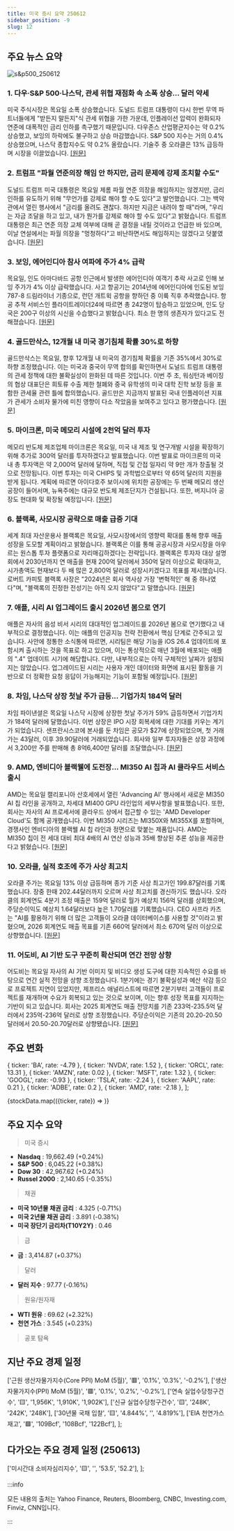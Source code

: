 ```yaml
---
title: 미국 증시 요약 250612
sidebar_position: -9
slug: 12
---
```


## 주요 뉴스 요약

![s&p500_250612](/map/250612.png)

### 1. **다우·S&P 500·나스닥, 관세 위협 재점화 속 소폭 상승... 달러 약세**

미국 주식시장은 목요일 소폭 상승했습니다. 도널드 트럼프 대통령이 다시 한번 무역 파트너들에게 "받든지 말든지"식 관세 위협을 가한 가운데, 인플레이션 압력이 완화되자 연준에 대폭적인 금리 인하를 촉구했기 때문입니다. 다우존스 산업평균지수는 약 0.2% 상승했고, 보잉의 하락에도 불구하고 상승 마감했습니다. S&P 500 지수는 거의 0.4% 상승했으며, 나스닥 종합지수도 약 0.2% 올랐습니다. 기술주 중 오라클은 13% 급등하며 시장을 이끌었습니다. [[원문]](https://finance.yahoo.com/news/live/stock-market-today-dow-sp-500-nasdaq-drift-higher-dollar-slides-amid-renewed-tariff-threats-133109321.html)

### 2. **트럼프 "파월 연준의장 해임 안 하지만, 금리 문제에 강제 조치할 수도"**

도널드 트럼프 미국 대통령은 목요일 제롬 파월 연준 의장을 해임하지는 않겠지만, 금리 인하를 유도하기 위해 "무언가를 강제로 해야 할 수도 있다"고 발언했습니다. 그는 백악관에서 열린 행사에서 "금리를 올려도 괜찮다. 하지만 지금은 내려야 할 때"라며, "우리는 자금 조달을 하고 있고, 내가 뭔가를 강제로 해야 할 수도 있다"고 밝혔습니다. 트럼프 대통령은 최근 연준 의장 교체 여부에 대해 곧 결정을 내릴 것이라고 언급한 바 있으며, 이날 연설에서는 파월 의장을 "멍청하다"고 비난하면서도 해임하지는 않겠다고 덧붙였습니다. [[원문]](https://www.reuters.com/world/us/trump-says-he-wont-fire-feds-powell-may-have-force-something-rates-2025-06-12/)

### 3. **보잉, 에어인디아 참사 여파에 주가 4% 급락**

목요일, 인도 아마다바드 공항 인근에서 발생한 에어인디아 여객기 추락 사고로 인해 보잉 주가가 4% 이상 급락했습니다. 사고 항공기는 2014년에 에어인디아에 인도된 보잉 787-8 드림라이너 기종으로, 런던 개트윅 공항을 향하던 중 이륙 직후 추락했습니다. 항공 추적 서비스인 플라이트레이더24에 따르면 총 242명이 탑승하고 있었으며, 인도 당국은 200구 이상의 시신을 수습했다고 밝혔습니다. 최소 한 명의 생존자가 있다고도 전해졌습니다. [[원문]](https://finance.yahoo.com/news/boeing-stock-plummets-after-deadly-air-india-plane-crash-124203497.html)

### 4. **골드만삭스, 12개월 내 미국 경기침체 확률 30%로 하향**

골드만삭스는 목요일, 향후 12개월 내 미국의 경기침체 확률을 기존 35%에서 30%로 하향 조정했습니다. 이는 미국과 중국이 무역 합의를 확인하면서 도널드 트럼프 대통령의 관세 정책에 대한 불확실성이 완화된 데 따른 것입니다. 이번 주 초, 워싱턴과 베이징의 협상 대표단은 희토류 수출 제한 철폐와 중국 유학생의 미국 대학 진학 보장 등을 포함한 관세율 관련 틀에 합의했습니다. 골드만은 지금까지 발표된 국내 인플레이션 지표가 관세가 소비자 물가에 미친 영향이 다소 작았음을 보여주고 있다고 평가했습니다. [[원문]](https://www.reuters.com/business/goldman-sachs-trims-us-recession-probability-30-2025-06-12/)

### 5. **마이크론, 미국 메모리 시설에 2천억 달러 투자**

메모리 반도체 제조업체 마이크론은 목요일, 미국 내 제조 및 연구개발 시설을 확장하기 위해 추가로 300억 달러를 투자하겠다고 발표했습니다. 이번 발표로 마이크론의 미국 내 총 투자액은 약 2,000억 달러에 달하며, 직접 및 간접 일자리 약 9만 개가 창출될 것으로 전망됩니다. 이번 투자는 미국 CHIPS 및 과학법으로부터 약 65억 달러의 지원을 받게 됩니다. 계획에 따르면 아이다호주 보이시에 위치한 공장에는 두 번째 메모리 생산 공장이 들어서며, 뉴욕주에는 대규모 반도체 제조단지가 건설됩니다. 또한, 버지니아 공장도 현대화 및 확장될 예정입니다. [[원문]](https://finance.yahoo.com/news/micron-to-invest-200-billion-in-us-memory-facilities-135800900.html)

### 6. **블랙록, 사모시장 공략으로 매출 급증 기대**

세계 최대 자산운용사 블랙록은 목요일, 사모시장에서의 영향력 확대를 통해 향후 매출 성장을 도모할 계획이라고 밝혔습니다. 블랙록은 이를 통해 공공시장과 사모시장을 아우르는 원스톱 투자 플랫폼으로 자리매김하겠다는 전략입니다. 블랙록은 투자자 대상 설명회에서 2030년까지 연 매출을 현재 200억 달러에서 350억 달러 이상으로 확대하고, 시가총액도 현재보다 두 배 많은 2,800억 달러로 성장시키겠다고 목표를 제시했습니다. 로버트 카피토 블랙록 사장은 "2024년은 회사 역사상 가장 '변혁적인' 해 중 하나였다"며, "블랙록의 진정한 전성기는 아직 오지 않았다"고 말했습니다. [[원문]](https://www.reuters.com/business/private-market-push-focus-blackrock-hosts-investor-day-2025-06-12/)

### 7. **애플, 시리 AI 업그레이드 출시 2026년 봄으로 연기**

애플은 자사의 음성 비서 시리의 대대적인 업그레이드를 2026년 봄으로 연기했다고 내부적으로 결정했습니다. 이는 애플의 인공지능 전략 전환에서 핵심 단계로 간주되고 있습니다. 사안에 정통한 소식통에 따르면, 시리팀은 해당 기능을 iOS 26.4 업데이트에 포함시켜 출시하는 것을 목표로 하고 있으며, 이는 통상적으로 매년 3월에 배포되는 애플의 ".4" 업데이트 시기에 해당합니다. 다만, 내부적으로는 아직 구체적인 날짜가 설정되지는 않았습니다. 업그레이드된 시리는 사용자 개인 데이터와 화면에 표시된 활동을 기반으로 더 정확한 요청 응답이 가능해지는 기능이 포함될 예정입니다. [[원문]](https://finance.yahoo.com/news/apple-targets-spring-2026-release-204531105.html)

### 8. **차임, 나스닥 상장 첫날 주가 급등... 기업가치 184억 달러**

차임 파이낸셜은 목요일 나스닥 시장에 상장한 첫날 주가가 59% 급등하면서 기업가치가 184억 달러에 달했습니다. 이번 상장은 IPO 시장 회복세에 대한 기대를 키우는 계기가 되었습니다. 샌프란시스코에 본사를 둔 차임은 공모가 $27에 상장되었으며, 첫 거래가는 43달러, 이후 39.90달러에 거래되었습니다. 회사와 일부 투자자들은 상장 과정에서 3,200만 주를 판매해 총 8억6,400만 달러를 조달했습니다. [[원문]](https://www.reuters.com/business/finance/chime-set-long-awaited-market-debut-after-864-million-us-ipo-2025-06-12/)

### 9. **AMD, 엔비디아 블랙웰에 도전장... MI350 AI 칩과 AI 클라우드 서비스 출시**

AMD는 목요일 캘리포니아 산호세에서 열린 'Advancing AI' 행사에서 새로운 MI350 AI 칩 라인을 공개하고, 차세대 MI400 GPU 라인업의 세부사항을 발표했습니다. 또한, 회사는 자사의 AI 프로세서에 클라우드 상에서 접근할 수 있는 'AMD Developer Cloud'도 함께 공개했습니다. 이번 MI350 시리즈는 MI350X와 MI355X를 포함하며, 경쟁사인 엔비디아의 블랙웰 AI 칩 라인과 정면으로 맞붙는 제품입니다. AMD는 MI350 칩이 전 세대 대비 최대 4배의 AI 연산 성능과 35배 향상된 추론 성능을 제공한다고 밝혔습니다. [[원문]](https://finance.yahoo.com/news/amd-launches-mi350-ai-chip-line-to-rival-nvidias-blackwell-processors-debuts-ai-cloud-service-183046317.html)

### 10. **오라클, 실적 호조에 주가 사상 최고치**

오라클 주가는 목요일 13% 이상 급등하며 종가 기준 사상 최고가인 199.87달러를 기록했습니다. 장중 한때 202.44달러까지 오르며 사상 최고치를 경신하기도 했습니다. 오라클의 회계연도 4분기 조정 매출은 159억 달러로 월가 예상치 156억 달러를 상회했으며, 주당순이익도 예상치 1.64달러보다 높은 1.70달러를 기록했습니다. CEO 사프라 카츠는 "AI를 활용하기 위해 더 많은 고객들이 오라클 데이터베이스를 사용할 것"이라고 밝혔으며, 2026 회계연도 매출 목표를 기존 660억 달러에서 최소 670억 달러 이상으로 상향했습니다. [[원문]](https://finance.yahoo.com/news/oracle-stock-touches-all-time-high-after-earnings-beat-165224247.html)

### 11. **어도비, AI 기반 도구 꾸준히 확산되며 연간 전망 상향**

어도비는 목요일 자사의 AI 기반 이미지 및 비디오 생성 도구에 대한 지속적인 수요를 바탕으로 연간 실적 전망을 상향 조정했습니다. 1분기에는 경기 불확실성과 예산 삭감 등으로 프로젝트 지연이 있었지만, 제프리스 애널리스트에 따르면 2분기부터 고객들이 프로젝트를 재개하며 수요가 회복되고 있는 것으로 보이며, 이는 향후 성장 목표를 지지하는 기반이 되고 있습니다. 회사는 2025 회계연도 매출 전망치를 기존 233억-235.5억 달러에서 235억-236억 달러로 상향 조정했습니다. 주당순이익은 기존의 20.20-20.50달러에서 20.50-20.70달러로 상향됐습니다. [[원문]](https://www.reuters.com/business/adobe-raises-annual-forecasts-steady-adoption-ai-powered-tools-2025-06-12/)

## 주요 변화

  { ticker: 'BA', rate: -4.79 },
  { ticker: 'NVDA', rate: 1.52 },
  { ticker: 'ORCL', rate: 13.31 },
  { ticker: 'AMZN', rate: 0.02 },
  { ticker: 'MSFT', rate: 1.32 },
  { ticker: 'GOOGL', rate: -0.93 },
  { ticker: 'TSLA', rate: -2.24 },
  { ticker: 'AAPL', rate: 0.21 },
  { ticker: 'ADBE', rate: 0.2 },
  { ticker: 'AMD', rate: -2.18 },
];

{stockData.map(({ticker, rate}) => <StockCardMini key={ticker} ticker={ticker} rate={rate}></StockCardMini>)}

## 주요 지수 요약

> 미국 증시

- **Nasdaq** : 19,662.49 (+0.24%)
- **S&P 500** : 6,045.22 (+0.38%)
- **Dow 30** : 42,967.62 (+0.24%)
- **Russel 2000** : 2,140.65 (-0.35%)

> 채권

- **미국 10년물 채권 금리** : 4.325 (-0.71%)
- **미국 2년물 채권 금리** : 3.891 (-0.38%)
- **미국 장단기 금리차(T10Y2Y)** : 0.46

> 금

- **금** : 3,414.87 (+0.37%)

> 달러

- **달러 지수** : 97.77 (-0.16%)

> 원유/원자재

- **WTI 원유** : 69.62 (+2.32%)
- **천연 가스** : 3.545 (+0.23%)

> 공포 탐욕

<FearAndGreed fearAndGreedIndex={60} vix={18.02} vixRate={4.4} />

## 지난 주요 경제 일정

  ['근원 생산자물가지수(Core PPI) MoM (5월)', '🟥', '0.1%', '0.3%', '-0.2%'],
  ['생산자물가지수(PPI) MoM (5월)', '🟥', '0.1%', '0.2%', '-0.2%'],
  ['연속 실업수당청구건수', '🟨', '1,956K', '1,910K', '1,902K'],
  ['신규 실업수당청구건수', '🟨', '248K', '242K', '248K'],
  ['30년물 국채 입찰', '🟨', '4.844%', '', '4.819%'],
  ['EIA 천연가스재고', '🟩', '109Bcf', '108Bcf', '122Bcf'],
];

<EconomicCalendar data={eventsData} />

## 다가오는 주요 경제 일정 (250613)

  ['미시간대 소비자심리지수', '🟨', '', '53.5', '52.2'],
];

<EconomicCalendar data={nextEventsData} />

:::info

모든 내용의 출처는 Yahoo Finance, Reuters, Bloomberg, CNBC, Investing.com, Finviz, CNN입니다.

:::
